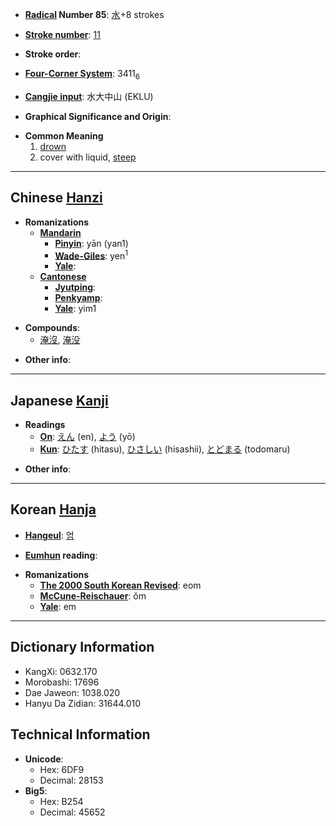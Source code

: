* '''[[Wiktionary:Chinese radical index| Radical]] Number 85''': [[Wiktionary:Chinese radical index 水|水]]+8 strokes

* '''[[Wiktionary:Chinese total strokes index|Stroke number]]''': [[Wiktionary:Chinese total strokes index 11|11]]

* '''Stroke order''': 

* '''[[Wiktionary:Chinese four corner index|Four-Corner System]]''': 3411<sub>6</sub>

* '''[[Wiktionary:Chinese Cangjie index|Cangjie input]]''': 水大中山 (EKLU)

* '''Graphical Significance and Origin''': 

* '''Common Meaning'''
*#[[drown]]
*# cover with liquid, [[steep]]

----

== Chinese [[Hanzi]] ==

* '''Romanizations'''
** '''[[Mandarin]]'''
*** '''[[Pinyin]]''': yān (yan1)
*** '''[[Wade-Giles]]''': yen<sup>1</sup>
*** '''[[Yale]]''': 
** '''[[Cantonese]]'''
*** '''[[Jyutping]]''':
*** '''[[Penkyamp]]''': 
*** '''[[Yale]]''': yim1

* '''Compounds''':
**[[淹沒]], [[淹没]]

* '''Other info''': 

----

== Japanese [[Kanji]] ==

* '''Readings'''
** '''[[On]]''': [[えん]] (en), [[よう]] (yō)
** '''[[Kun]]''': [[ひたす]] (hitasu), [[ひさしい]] (hisashii), [[とどまる]] (todomaru)

* '''Other info''':  

----

== Korean [[Hanja]] ==

* '''[[Hangeul]]''': [[엄]]

* '''[[Eumhun]] reading''': 

* '''Romanizations'''
** '''[[The 2000 South Korean Revised Romanization|The 2000 South Korean Revised]]''': eom
** '''[[McCune-Reischauer]]''': ŏm
** '''[[Yale]]''': em

----

== Dictionary Information ==

* KangXi: 0632.170
* Morobashi: 17696
* Dae Jaweon: 1038.020
* Hanyu Da Zidian: 31644.010

== Technical Information ==

* '''Unicode''':
** Hex: 6DF9
** Decimal: 28153
* '''Big5''':
** Hex: B254
** Decimal: 45652
